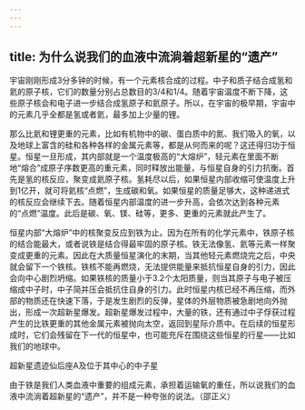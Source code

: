```yaml
---
---
---
```

title: 为什么说我们的血液中流淌着超新星的“遗产”
---




宇宙刚刚形成3分多钟的时候，有一个元素核合成的过程。中子和质子结合成氢和氦的原子核，它们的数量分别占总数目的3/4和1/4。随着宇宙温度不断下降，这些原子核会和电子进一步结合成氢原子和氦原子。所以，在宇宙的极早期，宇宙中的元素几乎全都是氢或者氦，最多加上少量的锂。

那么比氦和锂更重的元素，比如有机物中的碳、蛋白质中的氮、我们吸入的氧，以及地球上富含的硅和各种各样的金属元素等，都是从何而来的呢？这还得归功于恒星。恒星一旦形成，其内部就是一个温度极高的“大熔炉”，轻元素在里面不断地“熔合”成原子序数更高的重元素，同时释放出能量，与恒星自身的引力抗衡。首先是氢的核反应，聚变成氦原子核。氢耗尽以后，如果恒星内部收缩可使温度上升到1亿开，就可将氦核“点燃”，生成碳和氧。如果恒星的质量足够大，这种递进式的核反应会继续下去。随着恒星内部温度的进一步升高，会依次达到各种元素的“点燃”温度。此后是碳、氧、镁、硅等，更多、更重的元素就此产生了。

恒星内部“大熔炉”中的核聚变反应到铁为止。因为在所有的化学元素中，铁原子核的结合能最大，或者说铁是结合得最牢固的原子核。铁无法像氢、氦等元素一样聚变成更重的元素。因此在大质量恒星演化的末期，当其他轻元素燃烧完之后，中央就会留下一个铁核。铁核不能再燃烧，无法提供能量来抵抗恒星自身的引力，因此会向中心剧烈坍缩。如果铁核的质量小于3.2个太阳质量，则当其原子与电子被压缩成中子时，中子简并压会抵抗住自身的引力。此时恒星内核已经不再压缩，而外部的物质还在快速下落，于是发生剧烈的反弹，星体的外层物质被急剧地向外抛出，形成一次超新星爆发。超新星爆发过程中，大量的铁，还有通过中子俘获过程产生的比铁更重的其他金属元素被抛向太空，返回到星际介质中。在后续的恒星形成时，它们会残留在下一代的恒星中，也可能充斥在围绕这些恒星的行星——比如我们的地球中。

超新星遗迹仙后座A及位于其中心的中子星



由于铁是我们人类血液中重要的组成元素，承担着运输氧的重任，所以说我们的血液中流淌着超新星的“遗产”，并不是一种夸张的说法。（邵正义）